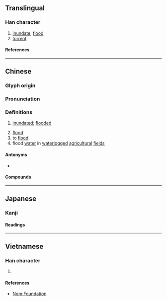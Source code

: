 {{also|涝}}
{{character info}}
==Translingual==

===Han character===
{{Han char|rn=85|rad=水|as=12|sn=15|four=39127|canj=EFFS|ids=⿰氵勞}}

# [[inundate]], [[flood]]
# [[torrent]]

====References====
{{Han ref|kx=0651.280|dkj=18318|dj=1061.290|hdz=31747.110|uh=6F87}}

----

==Chinese==
{{zh-forms|s=涝|alt=潦}}

===Glyph origin===
{{Han etym}}
{{Han compound|水|勞|ls=psc|c1=s|c2=p|t1=water}}

===Pronunciation===
{{zh-pron
|m=lào
|c=lou6,lou4
|h=pfs=
|md=
|mn=qz:lō͘/tw:làu/xm,zz:lō
|w=
|mc=y
|oc=y
|cat=v,n,a
}}

===Definitions===
{{zh-hanzi}}

# {{lb|zh|of [[land]]}} [[inundated]]; [[flooded]]
# [[flood]]
# to [[flood]]
# flood [[water]] in [[waterlog]]ged [[agricultural]] [[field]]s 

====Antonyms====
* {{s|inundated}} {{zh-l|旱}}

====Compounds====
{{zh-der|洪澇|旱澇保收}}

----

==Japanese==

===Kanji===
{{ja-kanji|grade=|rs=水12}}

====Readings====
{{ja-readings
|goon=ろう<らう
|kanon=ろう<らう
|kun=おおなみ-<おほなみ-
}}

----

==Vietnamese==

===Han character===
{{vi-readings|rs=水12|reading=lạo, rạo}}

# {{rfdef|vi|sort=水12}}

====References====
*[http://nomfoundation.org/common/nom_details.php?codepoint=6f87 Nom Foundation]